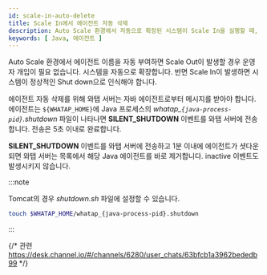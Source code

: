 ```yaml
---
id: scale-in-auto-delete
title: Scale In에서 에이전트 자동 삭제
description: Auto Scale 환경에서 자동으로 확장된 시스템이 Scale In을 실행할 때, 자바(Java) 에이전트를 자동 삭제하는 방법을 안내합니다. 에이전트는 특정 파일 생성을 통해 SILENT_SHUTDOWN 이벤트를 서버에 전송하며, 이를 통해 에이전트가 자동으로 목록에서 제거됩니다. 이 과정은 시스템의 자동 축소 시점에 맞춰 에이전트 관리를 용이하게 하며, 추가적인 운영자 개입 없이 리소스를 효율적으로 관리할 수 있습니다.
keywords: [ Java, 에이전트 ]
---
```


Auto Scale 환경에서 에이전트 이름을 자동 부여하면 Scale Out이 발생할 경우 운영자 개입이 필요 없습니다. 시스템을 자동으로 확장합니다. 반면 Scale In이 발생하면 시스템이 정상적인 Shut down으로 인식해야 합니다.

에이전트 자동 삭제를 위해 와탭 서버는 자바 에이전트로부터 메시지를 받아야 합니다. 에이전트는 `${WHATAP_HOME}`에 Java 프로세스의 *whatap_`{java-process-pid}`.shutdown* 파일이 나타나면 **SILENT_SHUTDOWN** 이벤트를 와탭 서버에 전송합니다. 전송은 5초 이내로 완료합니다.

**SILENT_SHUTDOWN** 이벤트를 와탭 서버에 전송하고 1분 이내에 에이전트가 셧다운 되면 와탭 서버는 목록에서 해당 Java 에이전트를 바로 제거합니다. inactive 이벤트도 발생시키지 않습니다.

:::note

Tomcat의 경우 *shutdown.sh* 파일에 설정할 수 있습니다.

```bash title=$TOMCAT_HOME/bin/shutdown.sh
touch $WHATAP_HOME/whatap_{java-process-pid}.shutdown
```

:::

{/* 관련 https://desk.channel.io/#/channels/6280/user_chats/63bfcb1a3962bededb99 */}
